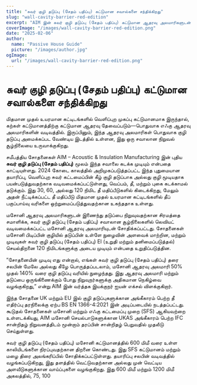 ```yaml
---
title: "சுவர் குழி தடுப்பு (சேதம் பதிப்பு) கட்டுமான சவால்களை சந்திக்கிறது"
slug: "wall-cavity-barrier-red-edition"
excerpt: "AIM இன் சுவர் குழி தடுப்பு (சேதம் பதிப்பு) கட்டுமான ஆதரவு அலமாரிகளுடன் ஒருங்கிணைந்து நிறுவல் சவால்களை கடக்கிறது, மேலும் வலுவான தீ பாதுகாப்பை உறுதி செய்கிறது."
coverImage: "/images/wall-cavity-barrier-red-edition.png"
date: "2025-02-06"
author:
  name: "Passive House Guide"
  picture: "/images/author.jpg"
ogImage:
  url: "/images/wall-cavity-barrier-red-edition.png"
---
```


# சுவர் குழி தடுப்பு (சேதம் பதிப்பு) கட்டுமான சவால்களை சந்திக்கிறது

மிதமான முதல் உயரமான கட்டிடங்களில் வெளிப்புற முகப்பு கட்டுமானமாக இருந்தால், கற்கள் கட்டுமானத்திற்கு கட்டுமான ஆதரவு தேவைப்படும்—பொதுவாக எஃகு ஆதரவு அலமாரிகளின் வடிவத்தில். இருப்பினும், இந்த ஆதரவு அலமாரிகள் பொதுவாக குழி தடுப்பு அமைக்கப்பட வேண்டிய இடத்தில் உள்ளன, இது ஒரு சவாலான நிறுவல் சூழ்நிலையை உருவாக்குகிறது.

சமீபத்திய சோதனைகள் AIM – Acoustic & Insulation Manufacturing இன் புதிய **சுவர் குழி தடுப்பு (சேதம் பதிப்பு)** மூலம் இந்த சவாலை கடக்க முடியும் என்பதை காட்டியுள்ளது. 2024 கோடை காலத்தில் அறிமுகப்படுத்தப்பட்ட இந்த புதுமையான தயாரிப்பு, வெளிப்புற சுவர் கட்டமைப்பின் கீழ் குழி தடுப்பாக அல்லது குழி மூடியதாக பயன்படுத்துவதற்காக வடிவமைக்கப்பட்டுள்ளது, வெப்பம், தீ, மற்றும் புகை கடக்காமல் தடுக்கும். இது 30, 60, அல்லது 120 நிமிட தீ மதிப்பீடுகளில் கிடைக்கிறது, மேலும் அதன் நீட்டிக்கப்பட்ட தீ மதிப்பீடு மிதமான முதல் உயரமான கட்டிடங்களில் தீப் பகுப்பாய்வு வரிகளை ஒற்றுமைப்படுத்துவதற்கான உகந்ததாக உள்ளது.

மசோனி ஆதரவு அலமாரிகளுடன் இணைந்து தடுப்பை நிறுவுவதற்கான சிரமத்தை சமாளிக்க, சுவர் குழி தடுப்பு (சேதம் பதிப்பு) சவாலான சூழ்நிலைகளில் லெவியட் வடிவமைக்கப்பட்ட மசோனி ஆதரவு அலமாரியுடன் சோதிக்கப்பட்டது. சோதனைகள் மசோனி பிடிப்பின் குழியில் தடுப்பின் உள்ளே நுழைவின் அளவைக் மாற்றின, மற்றும் முடிவுகள் சுவர் குழி தடுப்பு (சேதம் பதிப்பு) EI (உறுதி மற்றும் தனிமைப்படுத்தல்) செயல்திறனை 120 நிமிடங்களுக்கு அடைய முடியும் என்பதை உறுதிப்படுத்தின.

“சோதனையின் முடிவு எது என்றால், எங்கள் சுவர் குழி தடுப்பு (சேதம் பதிப்பு) தரை சலபின் மேலே அல்லது கீழே பொருத்தப்படலாம், மசோனி ஆதரவு அலமாரி 50% முதல் 140% வரை குழி தடுப்பு வரியில் நுழைந்தது. இது ஆதரவு அலமாரி மற்றும் தடுப்பை ஒருங்கிணைக்கும் போது நிறுவுநர்களுக்கு அதிகமான நெகிழ்வை வழங்குகிறது,” என்று AIM இன் வர்த்தக இயக்குநர் ஐயன் எக்சல் விளக்குகிறார்.

இந்த சோதனை UK மற்றும் EU இல் குழி தடுப்புகளுக்கான அங்கீகாரம் பெற்ற தீ எதிர்ப்பு தரநிலைக்கு ஏற்ப BS EN 1366-4:2021 இன் அடிப்படையில் நடத்தப்பட்டது. கூடுதல் சோதனைகள் மசோனி மற்றும் எஃகு கட்டமைப்பு முறை (SFS) ஆகியவற்றை உள்ளடக்கியது, AIM மசோனி செயல்பாடுகளுக்கான UKAS அங்கீகாரம் பெற்ற IFC சான்றிதழ் நிறுவனத்திடம் மூன்றாம் தரப்பின் சான்றிதழ் பெறுவதில் முதலீடு செய்துள்ளது.

சுவர் குழி தடுப்பு (சேதம் பதிப்பு) மசோனி கட்டுமானத்தில் 600 மிமீ வரை உள்ள காலியிடங்களை நிரப்புவதற்கான திறனை கொண்டது. இது SFS கட்டுமானம் மற்றும் மழை திரை அலங்கரிப்பில் சோதிக்கப்பட்டுள்ளது. தயாரிப்பு சலபின் வடிவத்தில் வழங்கப்படுகிறது, இது தளத்தில் வெட்டுவதற்கான அல்லது முன் வெட்டிய அளவீடுகளுக்கான வாய்ப்புகளை வழங்குகிறது. இது 600 மிமீ மற்றும் 1200 மிமீ அகலத்தில், 75, 100